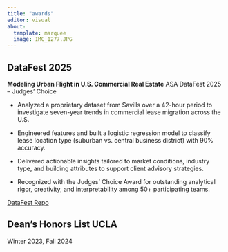 ```yaml
---
title: "awards"
editor: visual
about:
  template: marquee
  image: IMG_1277.JPG
---
```


## DataFest 2025

<strong>Modeling Urban Flight in U.S. Commercial Real Estate</strong> ASA DataFest 2025 -- Judges' Choice 

- Analyzed a proprietary dataset from Savills over a 42-hour period to investigate seven-year trends in commercial lease migration across the U.S.

- Engineered features and built a logistic regression model to classify lease location type (suburban vs. central business district) with 90% accuracy.

- Delivered actionable insights tailored to market conditions, industry type, and building attributes to support client advisory strategies.

- Recognized with the Judges' Choice Award for outstanding analytical rigor, creativity, and interpretability among 50+ participating teams.

[DataFest Repo](https://github.com/allielynn/DataFest_2025-Real_Estate_Analysis)

## Dean's Honors List UCLA

Winter 2023, Fall 2024
